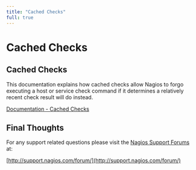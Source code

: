 ---
title: "Cached Checks"
full: true
---

# Cached Checks

## Cached Checks

This documentation explains how cached checks allow Nagios to forgo executing a host or service check command if it determines a relatively recent check result will do instead.

[Documentation - Cached Checks](https://assets.nagios.com/downloads/nagioscore/docs/nagioscore/4/en/cachedchecks.html "Cached Checks")

## Final Thoughts

For any support related questions please visit the [Nagios Support Forums](http://support.nagios.com/forum/) at:

[http://support.nagios.com/forum/](http://support.nagios.com/forum/)